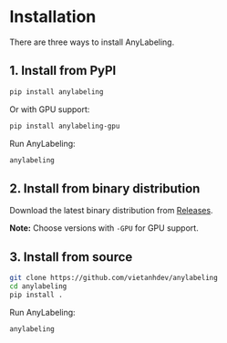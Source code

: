 # Installation

There are three ways to install AnyLabeling.

## 1. Install from PyPI

```bash
pip install anylabeling
```

Or with GPU support:

```bash
pip install anylabeling-gpu
```

Run AnyLabeling:

```bash
anylabeling
```

## 2. Install from binary distribution

Download the latest binary distribution from [Releases](https://github.com/vietanhdev/anylabeling/releases).

**Note:** Choose versions with `-GPU` for GPU support.

## 3. Install from source

```bash
git clone https://github.com/vietanhdev/anylabeling
cd anylabeling
pip install .
```

Run AnyLabeling:

```bash
anylabeling
```